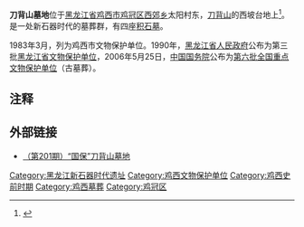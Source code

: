 {{文物保护单位
| 名称 =刀背山墓地  
| 图片 = 
| 说明 = 
| 级别 = 全国
| Cat = 黑龙江全国重点文物保护单位
| 省区市 = [[黑龙江省|黑龙江省]]
| 市/县名 = 
| 所在 = [[鸡西市|鸡西市]]
| 坐标 = <!-- 请使用{{Coord}}模板 -->
| 分类 = 古墓葬
| 时代 =新石器时代
| 编号 =Ⅱ－25			
| 登录 = 第六批全国重点文物保护单位
}}
'''刀背山墓地'''位于[[黑龙江省|黑龙江省]][[鸡西市|鸡西市]][[鸡冠区|鸡冠区]][[西郊乡_(鸡西市)|西郊乡]]太阳村东，[[刀背山|刀背山]]的西坡台地上<ref>{{Cite web |url=http://jixi.dbw.cn/system/2006/06/23/050440201.shtml|title=刀背山墓地列入“国保”|accessdate=2013-07-05 |author=记者：张晓玲，编辑：郭锐 |date=2006-06-23 |work= |publisher=鸡西新闻网，来源：东北网 |language=Zh-hans }}</ref>。是一处新石器时代的墓葬群，有四座[[积石墓|积石墓]]。

1983年3月，列为鸡西市文物保护单位。1990年，[[黑龙江省人民政府|黑龙江省人民政府]]公布为第三批[[黑龙江省文物保护单位|黑龙江省文物保护单位]]，2006年5月25日，[[中华人民共和国国务院|中国国务院]]公布为[[第六批全国重点文物保护单位|第六批全国重点文物保护单位]]（古墓葬）。

== 注释 ==

{{reflist}}

==外部链接==
*[http://jixi.dbw.cn/system/2009/05/27/051935258.shtml （第201期）“国保”刀背山墓地] {{Wayback|url=http://jixi.dbw.cn/system/2009/05/27/051935258.shtml |date=20160304121925 }}

{{黑龙江全国重点文物保护单位}}
{{全国重点文物保护单位小作品}}
{{DEFAULTSORT:D}}
[[Category:黑龙江新石器时代遗址|Category:黑龙江新石器时代遗址]]
[[Category:鸡西文物保护单位|Category:鸡西文物保护单位]]
[[Category:鸡西史前时期|Category:鸡西史前时期]]
[[Category:鸡西墓葬|Category:鸡西墓葬]]
[[Category:鸡冠区|Category:鸡冠区]]